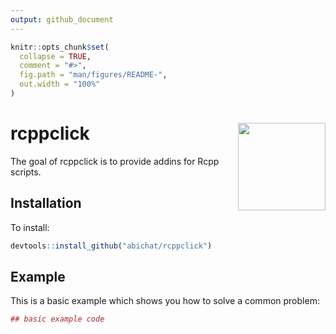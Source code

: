 ```yaml
---
output: github_document
---
```


<!-- README.md is generated from README.Rmd. Please edit that file -->

```r
knitr::opts_chunk$set(
  collapse = TRUE,
  comment = "#>",
  fig.path = "man/figures/README-",
  out.width = "100%"
)
```

# rcppclick <img src="man/figures/logo.png" align="right" height=140/>

The goal of rcppclick is to provide addins for Rcpp scripts.

## Installation

To install:

``` r
devtools::install_github("abichat/rcppclick")
```

## Example

This is a basic example which shows you how to solve a common problem:

```r
## basic example code
```
